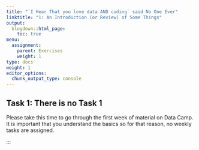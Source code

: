 ```yaml
---
title: "`I Hear That you love data AND coding` said No One Ever"
linktitle: "1: An Introduction (or Review) of Some Things"
output:
  blogdown::html_page:
    toc: true
menu:
  assignment:
    parent: Exercises
    weight: 1
type: docs
weight: 1
editor_options: 
  chunk_output_type: console
---
```


## Task 1: There is no Task 1

Please take this time to go through the first week of material on Data Camp. It is important that you understand the basics so for that reason, no weekly tasks are assigned.

:::
